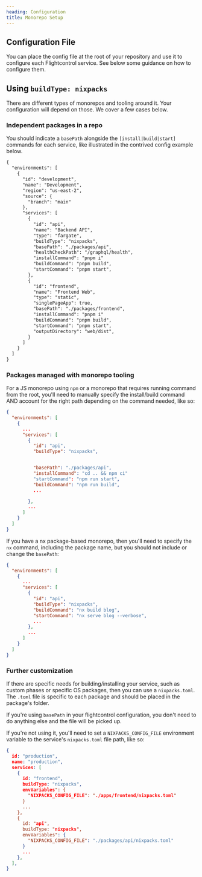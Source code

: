 ```yaml
---
heading: Configuration
title: Monorepo Setup
---
```


## Configuration File

You can place the config file at the root of your repository and use it to configure each Flightcontrol service. See below some guidance on how to configure them.

## Using `buildType: nixpacks`

There are different types of monorepos and tooling around it. Your configuration will depend on those.
We cover a few cases below.

### Independent packages in a repo

You should indicate a `basePath` alongside the `[install|build|start]` commands for each service, like illustrated in the contrived config example below.

```diff
{
  "environments": [
    {
      "id": "development",
      "name": "Development",
      "region": "us-east-2",
      "source": {
        "branch": "main"
      },
      "services": [
        {
          "id": "api",
          "name": "Backend API",
          "type": "fargate",
          "buildType": "nixpacks",
          "basePath": "./packages/api",
          "healthCheckPath": "/graphql/health",
          "installCommand": "pnpm i"
          "buildCommand": "pnpm build",
          "startCommand": "pnpm start",
        },
        {
          "id": "frontend",
          "name": "Frontend Web",
          "type": "static",
          "singlePageApp": true,
          "basePath": "./packages/frontend",
          "installCommand": "pnpm i"
          "buildCommand": "pnpm build",
          "startCommand": "pnpm start",
          "outputDirectory": "web/dist",
        }
      ]
    }
  ]
}
```

### Packages managed with monorepo tooling

For a JS monorepo using `npm` or a monorepo that requires running command from the root, you'll need to manually specify the install/build command AND account for the right path depending on the command needed, like so:

```json
{
  "environments": [
    {
      ...
      "services": [
        {
          "id": "api",
          "buildType": "nixpacks",


          "basePath": "./packages/api",
          "installCommand": "cd .. && npm ci"
          "startCommand": "npm run start",
          "buildCommand": "npm run build",
          ...

        },
        ...
      ]
    }
  ]
}
```

If you have a nx package-based monorepo, then you'll need to specify the `nx` command, including the package name, but you should not include or change the `basePath`:

```json
{
  "environments": [
    {
      ...
      "services": [
        {
          "id": "api",
          "buildType": "nixpacks",
          "buildCommand": "nx build blog",
          "startCommand": "nx serve blog --verbose",
          ...
        },
        ...
      ]
    }
  ]
}
```

### Further customization

If there are specific needs for building/installing your service, such as custom phases or specific OS packages, then you can use a `nixpacks.toml`.
The `.toml` file is specific to each package and should be placed in the package's folder.

If you're using `basePath` in your flightcontrol configuration, you don't need to do anything else and the file will be picked up.

If you're not using it, you'll need to set a `NIXPACKS_CONFIG_FILE` environment variable to the service's `nixpacks.toml` file path, like so:

```json
{
  id: "production",
  name: "production",
  services: [
    {
      id: "frontend",
      buildType: "nixpacks",
      envVariables": {
        "NIXPACKS_CONFIG_FILE": "./apps/frontend/nixpacks.toml"
      }
      ...
    },
    {
      id: "api",
      buildType: "nixpacks",
      envVariables": {
        "NIXPACKS_CONFIG_FILE": "./packages/api/nixpacks.toml"
      }
      ...
    },
  ],
}
```
